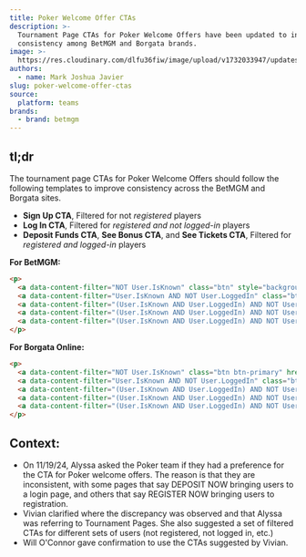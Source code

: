 ```yaml
---
title: Poker Welcome Offer CTAs
description: >-
  Tournament Page CTAs for Poker Welcome Offers have been updated to increase
  consistency among BetMGM and Borgata brands.
image: >-
  https://res.cloudinary.com/dlfu36fiw/image/upload/v1732033947/updates/poker-welcome-offer-ctas/poker-welcome-offer-ctas_qcrprm.png
authors:
  - name: Mark Joshua Javier
slug: poker-welcome-offer-ctas
source:
  platform: teams
brands:
  - brand: betmgm
---
```


## tl;dr

The tournament page CTAs for Poker Welcome Offers should follow the following templates to improve consistency across the BetMGM and Borgata sites.

* **Sign Up CTA**, Filtered for not *registered* players
* **Log In CTA**, Filtered for *registered and not logged-in* players
* **Deposit Funds CTA**, **See Bonus CTA**, and **See Tickets CTA**, Filtered for *registered and logged-in* players

**For BetMGM:**

```html
<p>
  <a data-content-filter="NOT User.IsKnown" class="btn" style="background-color: #00a35b; color: #ffffff;" href="!!M2.Portal/mobileportal/register">Sign Up</a>
  <a data-content-filter="User.IsKnown AND NOT User.LoggedIn" class="btn" style="background-color: #00a35b; color: #ffffff;" href="!!M2.Portal/labelhost/login">Log In</a>
  <a data-content-filter="(User.IsKnown AND User.LoggedIn) AND NOT User.IsRealPlayer" class="btn" style="background-color: #00a35b; color: #ffffff;" href="!!M2.Portal/mobileportal/cashier/deposit">Deposit Funds</a>
  <a data-content-filter="(User.IsKnown AND User.LoggedIn) AND NOT User.IsRealPlayer" class="btn" style="background-color: #00a35b; color: #ffffff;" href="!!M2.Promo/offers/grouped?filter=pb">See Bonus</a>
  <a data-content-filter="(User.IsKnown AND User.LoggedIn) AND NOT User.IsRealPlayer" class="btn" style="background-color: #00a35b; color: #ffffff;" href="!!Poker.Launcher">See Tickets</a>
</p>
```

**For Borgata Online:**

```html
<p>
  <a data-content-filter="NOT User.IsKnown" class="btn btn-primary" href="!!M2.Portal/mobileportal/register">SIGN UP</a>
  <a data-content-filter="User.IsKnown AND NOT User.LoggedIn" class="btn btn-primary" href="!!M2.Portal/labelhost/login">LOG IN</a>
  <a data-content-filter="(User.IsKnown AND User.LoggedIn) AND NOT User.IsRealPlayer" class="btn btn-primary" href="!!M2.Portal/mobileportal/cashier/deposit">DEPOSIT FUNDS</a>
  <a data-content-filter="(User.IsKnown AND User.LoggedIn) AND NOT User.IsRealPlayer" class="btn btn-primary" href="!!M2.Promo/offers/grouped?filter=pb">SEE BONUS</a>
  <a data-content-filter="(User.IsKnown AND User.LoggedIn) AND NOT User.IsRealPlayer" class="btn btn-primary" href="!!Poker.Launcher">SEE TICKETS</a>
</p>
```

## Context:

* On 11/19/24, Alyssa asked the Poker team if they had a preference for the CTA for Poker welcome offers. The reason is that they are inconsistent, with some pages that say DEPOSIT NOW bringing users to a login page, and others that say REGISTER NOW bringing users to registration.
* Vivian clarified where the discrepancy was observed and that Alyssa was referring to Tournament Pages. She also suggested a set of filtered CTAs for different sets of users (not registered, not logged in, etc.)
* Will O'Connor gave confirmation to use the CTAs suggested by Vivian.
